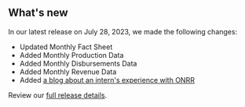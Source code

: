 ## What's new

In our latest release on July 28, 2023, we made the following changes:

- Updated <Link href="/fact-sheet" linkType="default">Monthly Fact Sheet</Link>
- Added <Link href="/downloads/production-by-month/" linkType="default">Monthly Production Data</Link>
- Added <Link href="/downloads/disbursements-by-month/" linkType="default">Monthly Disbursements Data</Link>
- Added <Link href="/downloads/revenue/" linkType="default">Monthly Revenue Data</Link>
- Added [a blog about an intern's experience with ONRR](https://blog-nrrd.doi.gov/choosing-ONRR/)


Review our [full release details](https://github.com/ONRR/nrrd/releases).
